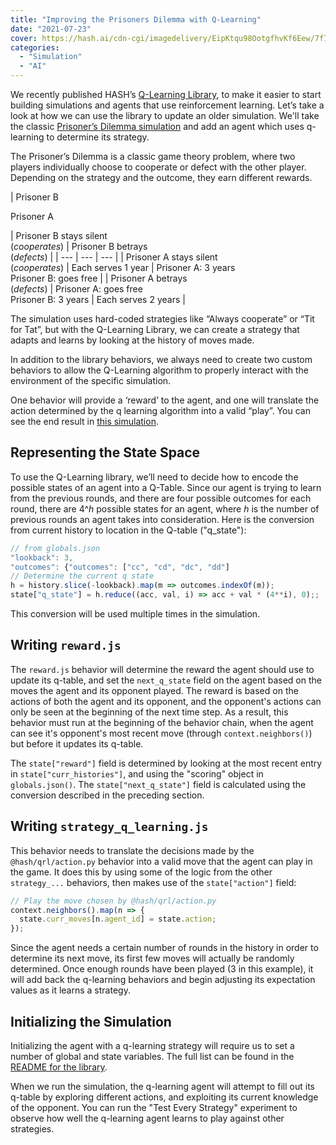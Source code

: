 ```yaml
---
title: "Improving the Prisoners Dilemma with Q-Learning"
date: "2021-07-23"
cover: https://hash.ai/cdn-cgi/imagedelivery/EipKtqu98OotgfhvKf6Eew/7f77fa85-736f-4a69-c56a-c6cef769e400/public
categories: 
  - "Simulation"
  - "AI"
---
```


We recently published HASH’s [Q-Learning Library](https://hash.ai/@hash/qrl), to make it easier to start building simulations and agents that use reinforcement learning. Let’s take a look at how we can use the library to update an older simulation. We'll take the classic [Prisoner’s Dilemma simulation](https://hash.ai/@hash/prisoners-dilemma) and add an agent which uses q-learning to determine its strategy.

The Prisoner’s Dilemma is a classic game theory problem, where two players individually choose to cooperate or defect with the other player. Depending on the strategy and the outcome, they earn different rewards.

| 
Prisoner B

  
Prisoner A

 | Prisoner B stays silent  
(_cooperates_) | Prisoner B betrays  
(_defects_) |
| --- | --- | --- |
| Prisoner A stays silent  
(_cooperates_) | Each serves 1 year | Prisoner A: 3 years  
Prisoner B: goes free |
| Prisoner A betrays  
(_defects_) | Prisoner A: goes free  
Prisoner B: 3 years | Each serves 2 years |

The simulation uses hard-coded strategies like “Always cooperate” or “Tit for Tat”, but with the Q-Learning Library, we can create a strategy that adapts and learns by looking at the history of moves made.

In addition to the library behaviors, we always need to create two custom behaviors to allow the Q-Learning algorithm to properly interact with the environment of the specific simulation.

One behavior will provide a ‘reward’ to the agent, and one will translate the action determined by the q learning algorithm into a valid “play”. You can see the end result in [this simulation](https://hash.ai/@hash/prisoners-dilemma-with-q-learning).

## Representing the State Space

To use the Q-Learning library, we’ll need to decide how to encode the possible states of an agent into a Q-Table. Since our agent is trying to learn from the previous rounds, and there are four possible outcomes for each round, there are 4^_h_ possible states for an agent, where _h_ is the number of previous rounds an agent takes into consideration. Here is the conversion from current history to location in the Q-table ("q_state"):

```javascript
// from globals.json
"lookback": 3,
"outcomes": {"outcomes": ["cc", "cd", "dc", "dd"]
// Determine the current q state
h = history.slice(-lookback).map(m => outcomes.indexOf(m));
state["q_state"] = h.reduce((acc, val, i) => acc + val * (4**i), 0);;
```

This conversion will be used multiple times in the simulation.

## Writing `reward.js`

The `reward.js` behavior will determine the reward the agent should use to update its q-table, and set the `next_q_state` field on the agent based on the moves the agent and its opponent played. The reward is based on the actions of both the agent and its opponent, and the opponent's actions can only be seen at the beginning of the next time step. As a result, this behavior must run at the beginning of the behavior chain, when the agent can see it's opponent's most recent move (through `context.neighbors()`) but before it updates its q-table.

The `state["reward"]` field is determined by looking at the most recent entry in `state["curr_histories"]`, and using the "scoring" object in `globals.json()`. The `state["next_q_state"]` field is calculated using the conversion described in the preceding section.

## Writing `strategy_q_learning.js`

This behavior needs to translate the decisions made by the `@hash/qrl/action.py` behavior into a valid move that the agent can play in the game. It does this by using some of the logic from the other `strategy_...` behaviors, then makes use of the `state["action"]` field:

```javascript
// Play the move chosen by @hash/qrl/action.py
context.neighbors().map(n => {
  state.curr_moves[n.agent_id] = state.action;
});
```

Since the agent needs a certain number of rounds in the history in order to determine its next move, its first few moves will actually be randomly determined. Once enough rounds have been played (3 in this example), it will add back the q-learning behaviors and begin adjusting its expectation values as it learns a strategy.

## Initializing the Simulation

Initializing the agent with a q-learning strategy will require us to set a number of global and state variables. The full list can be found in the [README for the library](https://hash.ai/@hash/qrl).

When we run the simulation, the q-learning agent will attempt to fill out its q-table by exploring different actions, and exploiting its current knowledge of the opponent. You can run the "Test Every Strategy" experiment to observe how well the q-learning agent learns to play against other strategies.
